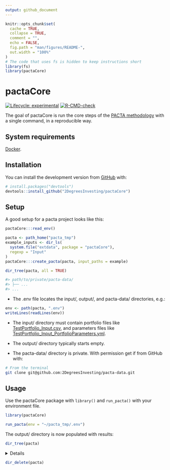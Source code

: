 ```yaml
---
output: github_document
---
```


<!-- README.md is generated from README.Rmd. Please edit that file -->

```r
knitr::opts_chunk$set(
  cache = TRUE,
  collapse = TRUE,
  comment = "",
  echo = FALSE,
  fig.path = "man/figures/README-",
  out.width = "100%"
)
# The code that uses fs is hidden to keep instructions short
library(fs)
library(pactaCore)
```

# pactaCore

<!-- badges: start -->
[![Lifecycle: experimental](https://img.shields.io/badge/lifecycle-experimental-orange.svg)](https://lifecycle.r-lib.org/articles/stages.html#experimental)
[![R-CMD-check](https://github.com/2DegreesInvesting/pactaCore/workflows/R-CMD-check/badge.svg)](https://github.com/2DegreesInvesting/pactaCore/actions)
<!-- badges: end -->

The goal of pactaCore is run the core steps of the [PACTA
methodology](https://2degrees-investing.org/resource/pacta/) with a single
command, in a reproducible way.

## System requirements

[Docker](https://docs.docker.com/get-docker/).

## Installation

You can install the development version from [GitHub](https://github.com/) with:

``` r
# install.packages("devtools")
devtools::install_github("2DegreesInvesting/pactaCore")
```

## Setup

A good setup for a pacta project looks like this:

```r
pactaCore:::read_env()

pacta <- path_home("pacta_tmp")
example_inputs <- dir_ls(
  system.file("extdata", package = "pactaCore"),
  regexp = "Input"
)
pactaCore:::create_pacta(pacta, input_paths = example)

dir_tree(pacta, all = TRUE)
```

```r
#> path/to/private/pacta-data/
#> ├── ...
#> ...
```

* The .env file locates the input/, output/, and pacta-data/ directories, e.g.:

```r
env <- path(pacta, ".env")
writeLines(readLines(env))
```

* The input/ directory must contain portfolio files like
[TestPortfolio_Input.csv](https://github.com/2DegreesInvesting/pactaCore/blob/master/inst/extdata/TestPortfolio_Input.csv),
and parameters files like
[TestPortfolio_Input_PortfolioParameters.yml](https://github.com/2DegreesInvesting/pactaCore/blob/master/inst/extdata/TestPortfolio_Input_PortfolioParameters.yml).

* The output/ directory typically starts empty.

* The pacta-data/ directory is private. With permission get if from GitHub with:

```bash
# From the terminal
git clone git@github.com:2DegreesInvesting/pacta-data.git
```

## Usage

Use the pactaCore package with `library()` and `run_pacta()` with your
environment file.

```r
library(pactaCore)

run_pacta(env = "~/pacta_tmp/.env")
```

The output/ directory is now populated with results:

```r
dir_tree(pacta)
```

<details> 

For each corresponding `<pair-name>`, the portfolio and parameter files must be
named `<pair-name>_Input.csv` and `<pair-name>_Input_PortfolioParameters.yml`,
respectively. For example:

  * This pair is valid: `a_Input.csv`, `a_Input_PortfolioParameters.yml`.
  
  * This pair is invalid: `a_Input.csv`, `b_Input_PortfolioParameters.yml`.

In the parameter files, whatever values you give to `portfolio_name_in` and
`investor_name_in` will populate the columns `portfolio_name` and
`investor_name` of some output files. For example:

* A parameter file:

```r
writeLines(readLines(example_inputs[[2]]))
```

* A few rows of some relevant output files and columns:

```r
paths <- fs::dir_ls(pactaCore:::output_results_path(pacta))
datasets <- lapply(paths, readRDS)
```

```r
lapply(datasets, function(x) head(x[c("portfolio_name", "investor_name")]))
```

</details>

```r
dir_delete(pacta)
```

